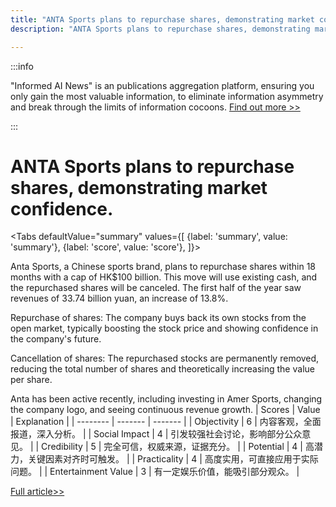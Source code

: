 ```yaml
---
title: "ANTA Sports plans to repurchase shares, demonstrating market confidence."
description: "ANTA Sports plans to repurchase shares, demonstrating market confidence."

---
```



:::info

"Informed AI News" is an publications aggregation platform, ensuring you only gain the most valuable information, to eliminate information asymmetry and break through the limits of information cocoons.  [Find out more >>](/)

:::

# ANTA Sports plans to repurchase shares, demonstrating market confidence.


<Tabs
	defaultValue="summary"
	values={[
	{label: 'summary', value: 'summary'},
	{label: 'score', value: 'score'},
]}>
<TabItem value="summary">


Anta Sports, a Chinese sports brand, plans to repurchase shares within 18 months with a cap of HK$100 billion. This move will use existing cash, and the repurchased shares will be canceled. The first half of the year saw revenues of 33.74 billion yuan, an increase of 13.8%.

Repurchase of shares: The company buys back its own stocks from the open market, typically boosting the stock price and showing confidence in the company's future.

Cancellation of shares: The repurchased stocks are permanently removed, reducing the total number of shares and theoretically increasing the value per share.

Anta has been active recently, including investing in Amer Sports, changing the company logo, and seeing continuous revenue growth.
</TabItem>
<TabItem value="score">
	| Scores     | Value   | Explanation |
	| -------- | ------- | ------- |
	| Objectivity  | 6    | 内容客观，全面报道，深入分析。    |
	| Social Impact | 4     | 引发较强社会讨论，影响部分公众意见。    |
	| Credibility    | 5    | 完全可信，权威来源，证据充分。    |
	| Potential    | 4    | 高潜力，关键因素对齐时可触发。    |
	| Practicality    | 4    | 高度实用，可直接应用于实际问题。    |
	| Entertainment Value    | 3    | 有一定娱乐价值，能吸引部分观众。    |
</TabItem>
</Tabs>

[Full article>>](https://readhub.cn/topic/8cOL8okdS59)
